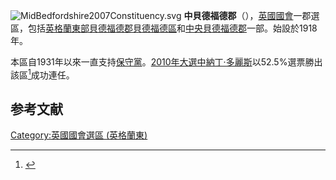 [[File:MidBedfordshire2007Constituency.svg|right]]
'''中貝德福德郡'''（{{lang-en|Mid Bedfordshire}}），[[英國|英國]][[英國國會|國會]]一郡選區，包括[[英格蘭|英格蘭]][[英格蘭東|東部]][[貝德福德郡|貝德福德郡]][[貝德福德區|貝德福德區]]和[[中央貝德福德郡|中央貝德福德郡]]一部。始設於1918年。

本區自1931年以來一直支持[[保守黨_(英國)|保守黨]]。[[2010年英國大選|2010年大選中]][[納丁·多麗斯|納丁·多麗斯]]以52.5%選票勝出該區<ref name="">{{cite news
|publisher=[[英國廣播公司|英國廣播公司]]
|date=2010年5月7日
|title=Election 2010/Constituency/Mid Bedfordshire
|url=http://news.bbc.co.uk/1/shared/election2010/results/constituency/a23.stm
|accessdate=2010年6月14日
|archive-date=2021年11月22日
|archive-url=https://web.archive.org/web/20211122105541/http://news.bbc.co.uk/1/shared/election2010/results/constituency/a23.stm
}}</ref>成功連任。

==参考文献==
<div class="references-small">
<references></references>
</div>
[[Category:英國國會選區_(英格蘭東)|Category:英國國會選區 (英格蘭東)]]
{{DEFAULTSORT:Mid Bedfordshire (UK Parliament constituency)}}